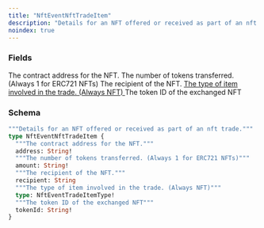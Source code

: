 ```yaml
---
title: "NftEventNftTradeItem"
description: "Details for an NFT offered or received as part of an nft trade."
noindex: true
---
```


### Fields

<ResponseField name="address" type="String!" required>
  The contract address for the NFT.
</ResponseField>

<ResponseField name="amount" type="String!" required>
  The number of tokens transferred. (Always 1 for ERC721 NFTs)
</ResponseField>

<ResponseField name="recipient" type="String">
  The recipient of the NFT.
</ResponseField>

<a href="/api-reference/types/nfteventtradeitemtype">
  <ResponseField name="type" type="NftEventTradeItemType!" required>
    The type of item involved in the trade. (Always NFT)
  </ResponseField>
</a>

<ResponseField name="tokenId" type="String!" required>
  The token ID of the exchanged NFT
</ResponseField>

### Schema


```graphql 
"""Details for an NFT offered or received as part of an nft trade."""
type NftEventNftTradeItem {
  """The contract address for the NFT."""
  address: String!
  """The number of tokens transferred. (Always 1 for ERC721 NFTs)"""
  amount: String!
  """The recipient of the NFT."""
  recipient: String
  """The type of item involved in the trade. (Always NFT)"""
  type: NftEventTradeItemType!
  """The token ID of the exchanged NFT"""
  tokenId: String!
}
```
